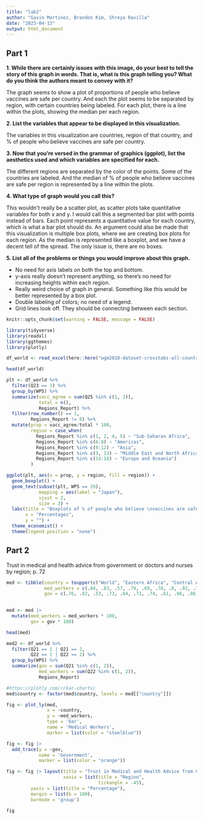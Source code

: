 ```yaml
---
title: "lab2"
author: "Gavin Martinez, Brandon Kim, Shreya Ravilla"
date: "2023-04-13"
output: html_document
---
```


## Part 1

**1. While there are certainly issues with this image, do your best to tell the story of this graph in words. That is, what is this graph telling you? What do you think the authors meant to convey with it?**

The graph seems to show a plot of proportions of people who believe vaccines are safe per country. And each the plot seems to be separated by region, with certain countries being labeled. For each plot, there is a line within the plots, showing the median per each region. 

**2. List the variables that appear to be displayed in this visualization.**

The variables in this visualization are countries, region of that country, and % of people who believe vaccines are safe per country.

**3. Now that you're versed in the grammar of graphics (ggplot), list the aesthetics used and which variables are specified for each.**

The different regions are separated by the color of the points. Some of the countries are labeled. And the median of % of people who believe vaccines are safe per region is represented by a line within the plots.  

**4.  What type of graph would you call this?**

This wouldn't really be a scatter plot, as scatter plots take quantitative variables for both x and y. I would call this a segmented bar plot with points instead of bars. Each point represents a quantitative value for each country, which is what a bar plot should do. An argument could also be made that this visualization is multiple box plots, where we are creating box plots for each region. As the median is represented like a boxplot, and we have a decent tell of the spread. The only issue is, there are no boxes.  

**5.  List all of the problems or things you would improve about this graph.**

* No need for axis labels on both the top and bottom.
* y-axis really doesn't represent anything, so there's no need for increasing heights within each region.
* Really weird choice of graph in general. Something like this would be better represented by a box plot.
* Double labeling of colors; no need of a legend.
* Grid lines look off. They should be connecting between each section.

```r
knitr::opts_chunk$set(warning = FALSE, message = FALSE) 
```

```r
library(tidyverse)
library(readxl)
library(ggthemes)
library(plotly)
```

```r
df_world <- read_excel(here::here("wgm2018-dataset-crosstabs-all-countries.xlsx"), sheet = 2)
```

```r
head(df_world)
```

```r
plt <- df_world %>%
  filter(Q23 == 1) %>%
  group_by(WP5) %>%
  summarize(vacc_agree = sum(Q25 %in% c(1, 2)), 
            total = n(), 
            Regions_Report) %>%
  filter(row_number() == 1,
         Regions_Report != 0) %>%
  mutate(prop = vacc_agree/total * 100,
         region = case_when(
           Regions_Report %in% c(1, 2, 4, 5) ~ "Sub-Saharan Africa", 
           Regions_Report %in% c(6:8) ~ "Americas",
           Regions_Report %in% c(9:12) ~ "Asia",
           Regions_Report %in% c(3, 13) ~ "Middle East and North Africa",
           Regions_Report %in% c(14:18) ~ "Europe and Oceania")
         )
```

```r
ggplot(plt, aes(x = prop, y = region, fill = region)) +
  geom_boxplot() +
  geom_text(subset(plt, WP5 == 29), 
            mapping = aes(label = "Japan"),
            vjust = 2,
            size = 3) +
  labs(title = "Boxplots of % of people who believe \nvaccines are safe, \nby global region",
       x = "Percentages",
       y = "") +
  theme_economist() +
  theme(legend.position = "none") 
```

## Part 2

Trust in medical and health advice from government or doctors and nurses by region; p. 72
```r
med <- tibble(country = toupper(c("World", "Eastern Africa", "Central Africa", "North Africa", "Southern Africa", "Western Africa", "Central America & Mexico", "Northern America", "South America", "Central Asia", "East Asia", "Southeast Asia", "South Asia", "Middle East", "Eastern Europe", "Northern Europe", "Southern Europe", "Western Europe", "Austrailia & New Zealand")),
              med_workers = c(.84, .83, .57, .79, .69, .78, .8, .92, .74, .88, .82, .84, .87, .82, .81, .93, .91, .95, .97),
              gov = c(.76, .82, .53, .73, .64, .71, .74, .61, .66, .86, .77, .79, .84, .73, .53, .77, .65, .78, .86))
               
```

```r
med <- med |>
  mutate(med_workers = med_workers * 100,
         gov = gov * 100)

head(med)
```


```r
med2 <- df_world %>%
  filter(Q21 == 1 | Q21 == 2,
         Q22 == 1 | Q22 == 2) %>%
  group_by(WP5) %>%
  summarize(gov = sum(Q21 %in% c(1, 2)), 
            med_workers = sum(Q22 %in% c(1, 2)),
            Regions_Report)

```

```r
#https://plotly.com/r/bar-charts/
med$country <- factor(med$country, levels = med[["country"]])

fig <- plot_ly(med, 
               x = ~country, 
               y = ~med_workers, 
               type = 'bar', 
               name = 'Medical Workers',
               marker = list(color = "steelblue"))

fig <- fig |>
  add_trace(y = ~gov, 
            name = 'Government', 
            marker = list(color = "orange"))

fig <- fig |> layout(title = "Trust in Medical and Health Advice from Government or Doctors and Nurses by Region",
                     xaxis = list(title = "Region", 
                                  tickangle = -45),
         yaxis = list(title = "Percentage"),
         margin = list(b = 100),
         barmode = 'group')

fig
```


